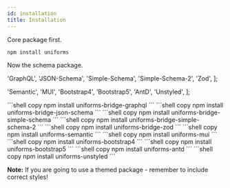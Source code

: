 ```yaml
---
id: installation
title: Installation
---
```


Core package first.

```shell copy
npm install uniforms
```

Now the schema package.


  'GraphQL',
  'JSON-Schema',
  'Simple-Schema',
  'Simple-Schema-2',
  'Zod',
];

  'Semantic',
  'MUI',
  'Bootstrap4',
  'Bootstrap5',
  'AntD',
  'Unstyled',
];

<Tabs items={bridges}>
  <Tabs.Tab>
    ```shell copy
    npm install uniforms-bridge-graphql
    ```
  </Tabs.Tab>
  <Tabs.Tab>
    ```shell copy
    npm install uniforms-bridge-json-schema
    ```
  </Tabs.Tab>
  <Tabs.Tab>
    ```shell copy
    npm install uniforms-bridge-simple-schema
    ```
  </Tabs.Tab>
  <Tabs.Tab>
    ```shell copy
    npm install uniforms-bridge-simple-schema-2
    ```
  </Tabs.Tab>
  <Tabs.Tab>
    ```shell copy
    npm install uniforms-bridge-zod
    ```
  </Tabs.Tab>
</Tabs>

<Tabs items={themes}>
  <Tabs.Tab>
    ```shell copy
    npm install uniforms-semantic
    ```
  </Tabs.Tab>
  <Tabs.Tab>
    ```shell copy
    npm install uniforms-mui
    ```
  </Tabs.Tab>
  <Tabs.Tab>
    ```shell copy
    npm install uniforms-bootstrap4
    ```
  </Tabs.Tab>
  <Tabs.Tab>
    ```shell copy
    npm install uniforms-bootstrap5
    ```
  </Tabs.Tab>
  <Tabs.Tab>
    ```shell copy
    npm install uniforms-antd
    ```
  </Tabs.Tab>
  <Tabs.Tab>
    ```shell copy
    npm install uniforms-unstyled
    ```
  </Tabs.Tab>
</Tabs>

**Note:** If you are going to use a themed package - remember to include correct styles!
